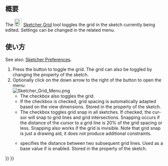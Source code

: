 <languages/>

{{Docnav/ja
|[[Sketcher_ViewSection/ja|セクション表示]]
|[[Sketcher_Snap/ja|スナップの切り替え]]
|[[Sketcher_Workbench/ja|スケッチャーワークベンチ]]
|IconL=Sketcher_ViewSection.svg
|IconR=Sketcher_Snap.svg
|IconC=Workbench_Sketcher.svg
}}

{{GuiCommand/ja
|Name=Sketcher Grid
|Name/ja=Sketcher Grid
|Workbenches=[[Sketcher_Workbench/ja|スケッチャー]]
|Version=0.21
|SeeAlso=[[Sketcher_Snap/ja|スケッチャー・スナップの切り替え]]
}}

<span id="Description"></span>
== 概要 ==

<div lang="en" dir="ltr" class="mw-content-ltr">
The [[Image:Sketcher_Grid.svg|24px]] [[Sketcher_Grid|Sketcher Grid]] tool toggles the grid in the sketch currently being edited. Settings can be changed in the related menu.
</div>

<span id="Usage"></span>
== 使い方 ==

<div lang="en" dir="ltr" class="mw-content-ltr">
See also: [[Sketcher_Preferences#Grid|Sketcher Preferences]].
</div>

<div lang="en" dir="ltr" class="mw-content-ltr">
# Press the {{Button|[[Image:Sketcher_Grid.svg|16px]] [[Sketcher_Grid|Toggle Grid]]}} button to toggle the grid. The grid can also be toggled by changing the {{PropertyView|Show Grid}} property of the sketch.
# Optionally click on the down arrow to the right of the button to open the menu:<br>[[File:Sketcher_Grid_Menu.png]]
#* The {{MenuCommand|Display grid}} checkbox also toggles the grid. {{Version|1.1}}
#* If the {{MenuCommand|Grid auto-spacing}} checkbox is checked, grid spacing is automatically adapted based on the view dimensions. Stored in the {{PropertyView|Grid Auto}} property of the sketch.
#* The {{MenuCommand|Snap to grid}} checkbox toggles grid snap in all sketches. If checked, the cursor will snap to grid lines and grid intersections. Snapping occurs if the distance of the cursor to a grid line is 20% of the grid spacing or less. Snapping also works if the grid is invisible. Note that grid snap is just a drawing aid, it does not produce additional constraints. {{Version|1.1}}
#* {{MenuCommand|Spacing}} specifies the distance between two subsequent grid lines. Used as a base value if {{MenuCommand|Grid auto-pacing}} is enabled. Stored in the {{PropertyView|Grid Size}} property of the sketch.
</div>


{{Docnav/ja
|[[Sketcher_ViewSection/ja|セクション表示]]
|[[Sketcher_Snap/ja|スナップの切り替え]]
|[[Sketcher_Workbench/ja|スケッチャーワークベンチ]]
|IconL=Sketcher_ViewSection.svg
|IconR=Sketcher_Snap.svg
|IconC=Workbench_Sketcher.svg
}}

{{Sketcher_Tools_navi{{#translation:}}}}
{{Userdocnavi{{#translation:}}}}